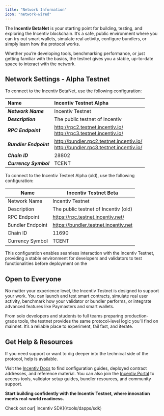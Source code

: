 ```yaml
---
title: "Network Information"
icon: "network-wired"
---
```


The **Incentiv BetaNet** is your starting point for building, testing, and exploring the Incentiv blockchain. It’s a safe, public environment where you can try out smart wallets, simulate real activity, configure bundlers, or simply learn how the protocol works.

Whether you’re developing tools, benchmarking performance, or just getting familiar with the basics, the testnet gives you a stable, up-to-date space to interact with the network.

## Network Settings - Alpha Testnet

To connect to the Incentiv BetaNet, use the following configuration:

| **Name**               | **Incentiv Testnet Alpha**                                                             |
| :--------------------- | :------------------------------------------------------------------------------------- |
| **_Network Name_**     | Incentiv Testnet                                                                       |
| **_Description_**      | The public testnet of Incentiv                                                         |
| **_RPC Endpoint_**     | http://rpc2.testnet.incentiv.io/<br />http://rpc3.testnet.incentiv.io/                 |
| **_Bundler Endpoint_** | http://bundler.rpc2.testnet.incentiv.io/<br />http://bundler.rpc3.testnet.incentiv.io/ |
| **_Chain ID_**         | 28802                                                                                  |
| **_Currency Symbol_**  | TCENT                                                                                  |

To connect to the Incentiv Testnet Alpha (old), use the following configuration:

| **Name**         | **Incentiv Testnet Beta**            |
| ---------------- | ------------------------------------ |
| Network Name     | Incentiv Testnet                     |
| Description      | The public testnet of Incentiv (old) |
| RPC Endpoint     | https://rpc.testnet.incentiv.net/    |
| Bundler Endpoint | https://bundler.testnet.incentiv.net |
| Chain ID         | 11690                                |
| Currency Symbol  | TCENT                                |

This configuration enables seamless interaction with the Incentiv Testnet, providing a stable environment for developers and validators to test functionalities before deployment on the

## Open to Everyone

No matter your experience level, the Incentiv Testnet is designed to support your work. You can launch and test smart contracts, simulate real user activity, benchmark how your validator or bundler performs, or integrate advanced features like Paymasters and smart wallets.

From solo developers and students to full teams preparing production-grade tools, the testnet provides the same protocol-level logic you’ll find on mainnet. It’s a reliable place to experiment, fail fast, and iterate.

## Get Help & Resources

If you need support or want to dig deeper into the technical side of the protocol, help is available.

Visit the [Incentiv Docs](https://docs.incentiv.io) to find configuration guides, deployed contract addresses, and reference material. You can also join the [Incentiv Portal](https://testnet.incentiv.io) to access tools, validator setup guides, bundler resources, and community support.

**Start building confidently with the Incentiv Testnet, where innovation meets real-world readiness.**

<Tip>
  Check out our[ Incentiv SDK](/tools/dapps/sdk)
</Tip>